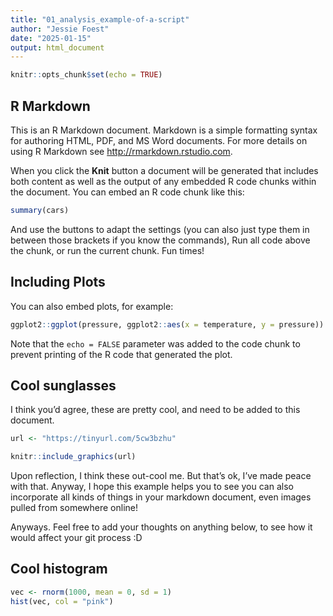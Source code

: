 ```yaml
---
title: "01_analysis_example-of-a-script"
author: "Jessie Foest"
date: "2025-01-15"
output: html_document
---
```


```r
knitr::opts_chunk$set(echo = TRUE)
```

## R Markdown

This is an R Markdown document. Markdown is a simple formatting syntax for authoring HTML, PDF, and MS Word documents. For more details on using R Markdown see <http://rmarkdown.rstudio.com>.

When you click the **Knit** button a document will be generated that includes both content as well as the output of any embedded R code chunks within the document. You can embed an R code chunk like this:

```r
summary(cars)
```
And use the buttons to adapt the settings (you can also just type them in between those brackets if you know the commands), Run all code above the chunk, or run the current chunk. Fun times!

## Including Plots

You can also embed plots, for example:

```r
ggplot2::ggplot(pressure, ggplot2::aes(x = temperature, y = pressure)) + ggplot2::geom_smooth(colour = "orange") + ggplot2::theme_classic()
```

Note that the `echo = FALSE` parameter was added to the code chunk to prevent printing of the R code that generated the plot.

## Cool sunglasses
I think you'd agree, these are pretty cool, and need to be added to this document.
```r
url <- "https://tinyurl.com/5cw3bzhu"

knitr::include_graphics(url)
```
Upon reflection, I think these out-cool me. But that's ok, I've made peace with that. Anyway, I hope this example helps you to see you can also incorporate all kinds of things in your markdown document, even images pulled from somewhere online!

Anyways. Feel free to add your thoughts on anything below, to see how it would affect your git process :D

## Cool histogram
```r
vec <- rnorm(1000, mean = 0, sd = 1)
hist(vec, col = "pink")
```